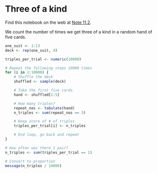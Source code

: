 # Three of a kind


Find this notebook on the web at
<a class="quarto-xref" href="https://resampling-stats.github.io/edition-3-r/probability_theory_2_compound.html#nte-three_of_a_kind">Note <span>11.2</span></a>.

We count the number of times we get three of a kind in a random hand of
five cards.

```r
one_suit <- 1:13
deck <- rep(one_suit, 4)
```

```r
triples_per_trial <- numeric(10000)

# Repeat the following steps 10000 times
for (i in 1:10000) {
    # Shuffle the deck
    shuffled <- sample(deck)

    # Take the first five cards.
    hand <- shuffled[1:5]

    # How many triples?
    repeat_nos <- tabulate(hand)
    n_triples <- sum(repeat_nos == 3)

    # Keep score of # of triples
    triples_per_trial[i] <- n_triples

    # End loop, go back and repeat
}

# How often was there 1 pair?
n_triples <- sum(triples_per_trial == 1)

# Convert to proportion
message(n_triples / 10000)
```
